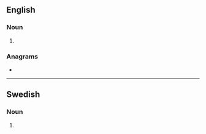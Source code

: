 ==English==

===Noun===
{{head|en|noun plural form}}

# {{plural of|meteor|lang=en}}

===Anagrams===
* {{anagrams|en|emoters|ometers|remotes}}

----

==Swedish==

===Noun===
{{head|sv|noun form}}

# {{sv-noun-form-indef-gen|meteor}}